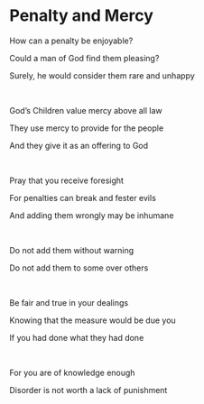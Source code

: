 # Penalty and Mercy

How can a penalty be enjoyable?

Could a man of God find them pleasing?

Surely, he would consider them rare and unhappy

<br />

God’s Children value mercy above all law

They use mercy to provide for the people

And they give it as an offering to God

<br />

Pray that you receive foresight

For penalties can break and fester evils

And adding them wrongly may be inhumane

<br />

Do not add them without warning

Do not add them to some over others

<br />

Be fair and true in your dealings

Knowing that the measure would be due you

If you had done what they had done

<br />

For you are of knowledge enough

Disorder is not worth a lack of punishment
